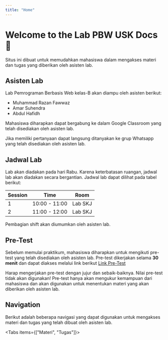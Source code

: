 ```yaml
---
title: "Home"
---
```



# Welcome to the Lab PBW USK Docs 🚀

Situs ini dibuat untuk memudahkan mahasiswa dalam mengakses materi dan tugas yang diberikan oleh asisten lab.

## Asisten Lab

Lab Pemrograman Berbasis Web kelas-B akan diampu oleh asisten berikut:

- Muhammad Razan Fawwaz
- Amar Suhendra
- Abdul Hafidh

Mahasiswa diharapkan dapat bergabung ke dalam Google Classroom yang telah disediakan oleh asisten lab.

Jika memiliki pertanyaan dapat langsung ditanyakan ke grup Whatsapp yang telah disediakan oleh asisten lab.

## Jadwal Lab

Lab akan diadakan pada hari Rabu. Karena keterbatasan ruangan, jadwal lab akan diadakan secara bergantian. Jadwal lab dapat dilihat pada tabel berikut:

| Session | Time          | Room    |
| ------- | ------------- | ------- |
| 1       | 10:00 - 11:00 | Lab SKJ |
| 2       | 11:00 - 12:00 | Lab SKJ |

Pembagian shift akan diumumkan oleh asisten lab.

## Pre-Test

Sebelum memulai praktikum, mahasiswa diharapkan untuk mengikuti pre-test yang telah disediakan oleh asisten lab. Pre-test dikerjakan selama **30 menit** dan dapat diakses melalui link berikut [Link Pre-Test](https://docs.google.com/forms/d/e/1FAIpQLScjF1knABJDzy5yBVHKsIeMJjpC2Ok6JDLRBxqj2-eyXzNxVA/viewform)

<Callout type="warning" emoji="⚠️">
  Harap mengerjakan pre-test dengan jujur dan sebaik-baiknya. Nilai pre-test
  tidak akan digunakan! Pre-test hanya akan mengukur kemampuan dari mahasiswa
  dan akan digunakan untuk menentukan materi yang akan diberikan oleh asisten
  lab.
</Callout>

## Navigation

Berikut adalah beberapa navigasi yang dapat digunakan untuk mengakses materi dan tugas yang telah dibuat oleh asisten lab.

<Tabs items={["Materi", "Tugas"]}>
  <Tab>
    <Cards>
      <Card
        title="Week 01: HTML"
        description="Materi 1, mahasiswa akan mempelajari dasar-dasar HTML."
        icon="1"
        href="/Materi/html"
      />
      <Card
        title="Week 02: CSS"
        description="Materi 2, mahasiswa akan mempelajari dasar-dasar CSS."
        icon="2"
        href="/Materi/css"
      />
    </Cards>
  </Tab>
  <Tab>
    <Cards>
      <Card
        title="Tugas 01: Git"
        description="Tugas 1, mahasiswa akan mengerjakan tugas seputar Git."
        icon="1"
        href="/Tugas/1"
      />
    </Cards>
  </Tab>
</Tabs>

